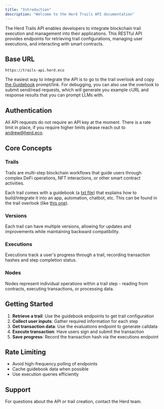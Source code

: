 ```yaml
---
title: "Introduction"
description: "Welcome to the Herd Trails API documentation"
---
```


The Herd Trails API enables developers to integrate blockchain trail execution and management into their applications. This RESTful API provides endpoints for retrieving trail configurations, managing user executions, and interacting with smart contracts.

## Base URL

```
https://trails-api.herd.eco
```

<Note>The easiest way to integrate the API is to go to the trail overlook and copy [the Guidebook](../herd-trails/guidebook-llm-api) prompt/link. For debugging, you can also use the overlook to submit send/read requests, which will generate you example cURL and response results that you can prompt LLMs with.</Note>

## Authentication

All API requests do not require an API key at the moment. There is a rate limit in place, if you require higher limits please reach out to andrew@herd.eco.

## Core Concepts

### Trails
Trails are multi-step blockchain workflows that guide users through complex DeFi operations, NFT interactions, or other smart contract activities.

Each trail comes with a guidebook (a [txt file](https://trails-api.herd.eco/v1/trails/0197604c-f761-7ade-8a5c-5e50c2d834d4/versions/0197604c-f76a-779a-8f2e-e3ba236da2c6/guidebook.txt?promptObject=farcaster_miniapp)) that explains how to build/integrate it into an app, automation, chatbot, etc. This can be found in the trail overlook (like [this one](https://herd.eco/trails/0197604c-f761-7ade-8a5c-5e50c2d834d4/overlook)).

### Versions
Each trail can have multiple versions, allowing for updates and improvements while maintaining backward compatibility.

### Executions
Executions track a user's progress through a trail, recording transaction hashes and step completion status.

### Nodes
Nodes represent individual operations within a trail step - reading from contracts, executing transactions, or processing data.

## Getting Started

1. **Retrieve a trail**: Use the guidebook endpoints to get trail configuration
2. **Collect user inputs**: Gather required information for each step
3. **Get transaction data**: Use the evaluations endpoint to generate calldata
4. **Execute transaction**: Have users sign and submit the transaction
5. **Save progress**: Record the transaction hash via the executions endpoint

## Rate Limiting

- Avoid high-frequency polling of endpoints
- Cache guidebook data when possible
- Use execution queries efficiently

## Support

For questions about the API or trail creation, contact the Herd team.
